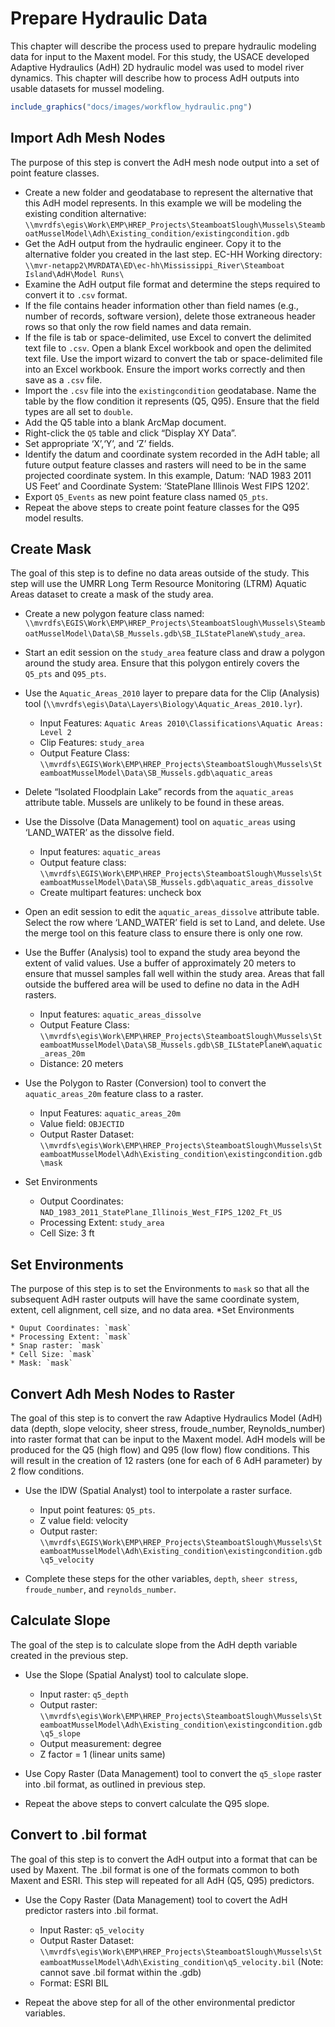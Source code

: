 # Prepare Hydraulic Data
This chapter will describe the process used to prepare hydraulic modeling data for input to the Maxent model. For this study, the USACE developed Adaptive Hydraulics (AdH) 2D hydraulic model was used to model river dynamics. This chapter will describe how to process AdH outputs into usable datasets for mussel modeling. 

```r
include_graphics("docs/images/workflow_hydraulic.png")
```

## Import Adh Mesh Nodes
The purpose of this step is convert the AdH mesh node output into a set of point feature classes. 

* Create a new folder and geodatabase to represent the alternative that this AdH model represents. In this example we will be modeling the existing condition alternative: `\\mvrdfs\egis\Work\EMP\HREP_Projects\SteamboatSlough\Mussels\SteamboatMusselModel\Adh\Existing_condition/existingcondition.gdb`
* Get the AdH output from the hydraulic engineer. Copy it to the alternative folder you created in the last step. EC-HH Working directory: `\\mvr-netapp2\MVRDATA\ED\ec-hh\Mississippi_River\Steamboat Island\AdH\Model Runs\`
* Examine the AdH output file format and determine the steps required to convert it to `.csv` format. 
* If the file contains header information other than field names (e.g., number of records, software version), delete those extraneous header rows so that only the row field names and data remain. 
* If the file is tab or space-delimited, use Excel to convert the delimited text file to `.csv`. Open a blank Excel workbook and open the delimited text file. Use the import wizard to convert the tab or space-delimited file into an Excel workbook. Ensure the import works correctly and then save as a `.csv` file. 
* Import the `.csv` file into the `existingcondition` geodatabase. Name the table by the flow condition it represents (Q5, Q95). Ensure that the field types are all set to `double`. 
* Add the Q5 table into a blank ArcMap document. 
* Right-click the `Q5` table and click "Display XY Data".
* Set appropriate 'X','Y', and 'Z' fields.
* Identify the datum and coordinate system recorded in the AdH table; all future output feature classes and rasters will need to be in the same projected coordinate system. In this example, Datum: 'NAD 1983 2011 US Feet' and Coordinate System: 'StatePlane Illinois West FIPS 1202'.
* Export `Q5_Events` as new point feature class named `Q5_pts`.
* Repeat the above steps to create point feature classes for the Q95 model results.



## Create Mask
The goal of this step is to define no data areas outside of the study. This step will use the UMRR Long Term Resource Monitoring (LTRM) Aquatic Areas dataset to create a mask of the study area. 

* Create a new polygon feature class named: `\\mvrdfs\EGIS\Work\EMP\HREP_Projects\SteamboatSlough\Mussels\SteamboatMusselModel\Data\SB_Mussels.gdb\SB_ILStatePlaneW\study_area`.
* Start an edit session on the `study_area` feature class and draw a polygon around the study area. Ensure that this polygon entirely covers the `Q5_pts` and `Q95_pts`. 
* Use the `Aquatic_Areas_2010` layer to prepare data for the Clip (Analysis) tool (`\\mvrdfs\egis\Data\Layers\Biology\Aquatic_Areas_2010.lyr`).

    * Input Features: `Aquatic Areas 2010\Classifications\Aquatic Areas: Level 2`
    * Clip Features: `study_area`
    * Output Feature Class: `\\mvrdfs\EGIS\Work\EMP\HREP_Projects\SteamboatSlough\Mussels\SteamboatMusselModel\Data\SB_Mussels.gdb\aquatic_areas`
    
* Delete "Isolated Floodplain Lake" records from the `aquatic_areas` attribute table. Mussels are unlikely to be found in these areas.  
* Use the Dissolve (Data Management) tool on `aquatic_areas` using 'LAND_WATER' as the dissolve field. 
    * Input features: `aquatic_areas`
    * Output feature class: `\\mvrdfs\EGIS\Work\EMP\HREP_Projects\SteamboatSlough\Mussels\SteamboatMusselModel\Data\SB_Mussels.gdb\aquatic_areas_dissolve`
    * Create multipart features: uncheck box  
    
* Open an edit session to edit the `aquatic_areas_dissolve` attribute table. Select the row where 'LAND_WATER' field is set to Land, and delete. Use the merge tool on this feature class to ensure there is only one row.

* Use the Buffer (Analysis) tool to expand the study area beyond the extent of valid values. Use a buffer of approximately 20 meters to ensure that mussel samples fall well within the study area. Areas that fall outside the buffered area will be used to define no data in the AdH rasters.

    * Input features: `aquatic_areas_dissolve`
    * Output Feature Class: `\\mvrdfs\egis\Work\EMP\HREP_Projects\SteamboatSlough\Mussels\SteamboatMusselModel\Data\SB_Mussels.gdb\SB_ILStatePlaneW\aquatic_areas_20m`
    * Distance: 20 meters
    
* Use the Polygon to Raster (Conversion) tool to convert the `aquatic_areas_20m` feature class to a raster.

    * Input Features: `aquatic_areas_20m`
    * Value field: `OBJECTID`
    * Output Raster Dataset: `\\mvrdfs\egis\Work\EMP\HREP_Projects\SteamboatSlough\Mussels\SteamboatMusselModel\Adh\Existing_condition\existingcondition.gdb\mask`
* Set Environments
    * Output Coordinates: `NAD_1983_2011_StatePlane_Illinois_West_FIPS_1202_Ft_US`
    * Processing Extent: `study_area`
    * Cell Size: 3 ft

## Set Environments
The purpose of this step is to set the Environments to `mask` so that all the subsequent AdH raster outputs will have the same coordinate system, extent, cell alignment, cell size, and no data area.
*Set Environments

    * Ouput Coordinates: `mask`
    * Processing Extent: `mask`
    * Snap raster: `mask`
    * Cell Size: `mask`
    * Mask: `mask`

## Convert Adh Mesh Nodes to Raster
The goal of this step is to convert the raw Adaptive Hydraulics Model (AdH) data (depth, slope velocity, sheer stress, froude_number, Reynolds_number) into raster format that can be input to the Maxent model. AdH models will be produced for the Q5 (high flow) and Q95 (low flow) flow conditions. This will result in the creation of 12 rasters (one for each of 6 AdH parameter) by 2 flow conditions.  

* Use the IDW (Spatial Analyst) tool to interpolate a raster surface.

    * Input point features: `Q5_pts`. 
    * Z value field: velocity
    * Output raster: `\\mvrdfs\EGIS\Work\EMP\HREP_Projects\SteamboatSlough\Mussels\SteamboatMusselModel\Adh\Existing_condition\existingcondition.gdb\q5_velocity`
    
* Complete these steps for the other variables, `depth`, `sheer stress`, `froude_number`, and `reynolds_number`.


## Calculate Slope
The goal of the step is to calculate slope from the AdH depth variable created in the previous step.

* Use the Slope (Spatial Analyst) tool to calculate slope.

    * Input raster: `q5_depth`
    * Output raster: `\\mvrdfs\egis\Work\EMP\HREP_Projects\SteamboatSlough\Mussels\SteamboatMusselModel\Adh\Existing_condition\existingcondition.gdb\q5_slope`
    * Output measurement: degree
    * Z factor = 1 (linear units same)
    
* Use Copy Raster (Data Management) tool to convert the `q5_slope` raster into .bil format, as outlined in previous step.
* Repeat the above steps to convert calculate the Q95 slope.  


## Convert to .bil format
The goal of this step is to convert the AdH output into a format that can be used by Maxent. The .bil format is one of the formats common to both Maxent and ESRI. This step will repeated for all AdH (Q5, Q95) predictors.

* Use the Copy Raster (Data Management) tool to covert the AdH predictor rasters into .bil format.

    * Input Raster: `q5_velocity`
    * Output Raster Dataset: `\\mvrdfs\egis\Work\EMP\HREP_Projects\SteamboatSlough\Mussels\SteamboatMusselModel\Adh\Existing_condition\q5_velocity.bil` (Note: cannot save .bil format within the .gdb)
    * Format: ESRI BIL

* Repeat the above step for all of the other environmental predictor variables. 


